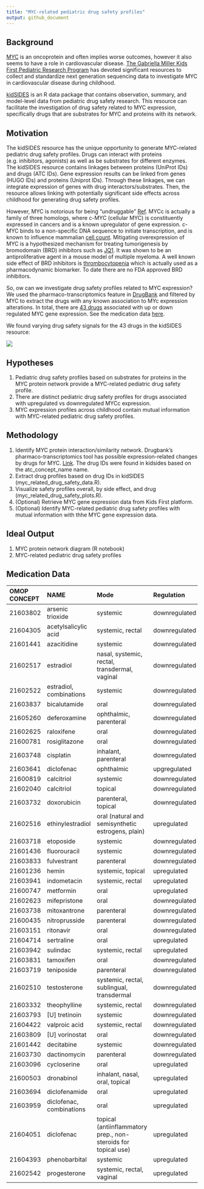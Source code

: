 ```yaml
---
title: "MYC-related pediatric drug safety profiles"
output: github_document
---
```


## Background

[MYC](https://en.wikipedia.org/wiki/Myc#:~:text=The%20Myc%20family%20consists%20of,the%20viral%20gene%20v%2Dmyc.&text=In%20cancer%2C%20c%2Dmyc%20is,often%20constitutively%20(persistently)%20expressed) is an oncoprotein and often implies worse outcomes, however it also seems to have a role in cardiovascular disease. [The Gabriella Miller Kids First Pediatric Research Program](https://kidsfirstdrc.org) has devoted significant resources to collect and standardize next generation sequencing data to investigate MYC in cardiovascular disease during childhood. 

[kidSIDES](https://github.com/ngiangre/kidsides) is an R data package that contains observation, summary, and model-level data from pediatric drug safety research. This resource can facilitate the investigation of drug safety related to MYC expression, specifically drugs that are substrates for MYC and proteins with its network. 

## Motivation

The kidSIDES resource has the unique opportunity to generate MYC-related pediatric drug safety profiles. Drugs can interact with proteins (e.g. inhibitors, agonists) as well as be substrates for different enzymes. The kidSIDES resource contains linkages between proteins (UniProt IDs) and drugs (ATC IDs). Gene expression results can be linked from genes (HUGO IDs) and proteins (Uniprot IDs). Through these linkages, we can integrate expression of genes with drug interactors/substrates. Then, the resource allows linking with potentially significant side effects across childhood for generating drug safety profiles. 

However, MYC is notorious for being "undruggable" [Ref](https://www.ncbi.nlm.nih.gov/pmc/articles/PMC6337544/). MYCc is actually a family of three homologs, where c-MYC (cellular MYC) is constituently expressed in cancers and is a known upregulator of gene expression. c-MYC binds to a non-specific DNA sequence to initiate transcription, and is known to influence mammalian [cell count](https://pubmed.ncbi.nlm.nih.gov/11742404/). Mitigating overexpression of MYC is a hypothesized mechanism for treating tumorigenesis by bromodomain (BRD) inhibitors such as [JQ1](http://www.ncbi.nlm.nih.gov/pubmed/21889194). It was shown to be an antiproliferative agent in a mouse model of multiple myeloma. A well known side effect of BRD inhibitors is [thrombocytopenia](http://www.ncbi.nlm.nih.gov/pubmed/32989227) which is actually used as a pharmacodynamic biomarker. To date there are no FDA approved BRD inhibitors. 

So, ow can we investigate drug safety profiles related to MYC expression? We used the pharmaco-transcriptomics feature in [DrugBank](https://go.drugbank.com/pharmaco/transcriptomics) and filtered by MYC to extract the drugs with any known association to MYc expression alterations. In total, there are [43 drugs](Drug names taken from [pharmaco-transcriptomics table on Drugbank where Gene==MYC](https://go.drugbank.com/pharmaco/transcriptomics?q%5Bg%5B0%5D%5D%5Bm%5D=or&q%5Bg%5B0%5D%5D%5Bdrug_approved_true%5D=all&q%5Bg%5B0%5D%5D%5Bdrug_nutraceutical_true%5D=all&q%5Bg%5B0%5D%5D%5Bdrug_illicit_true%5D=all&q%5Bg%5B0%5D%5D%5Bdrug_investigational_true%5D=all&q%5Bg%5B0%5D%5D%5Bdrug_withdrawn_true%5D=all&q%5Bg%5B0%5D%5D%5Bdrug_experimental_true%5D=all&q%5Bg%5B1%5D%5D%5Bm%5D=or&q%5Bg%5B1%5D%5D%5Bdrug_available_in_us_true%5D=all&q%5Bg%5B1%5D%5D%5Bdrug_available_in_ca_true%5D=all&q%5Bg%5B1%5D%5D%5Bdrug_available_in_eu_true%5D=all&commit=Apply+Filter&q%5Bdrug_precise_names_name_cont%5D=&q%5Bgene_symbol_eq%5D=MYC&q%5Bgene_id_eq%5D=&q%5Bchange_eq%5D=&q%5Binteraction_cont%5D=&q%5Bchromosome_location_cont%5D=)
) associated with up or down regulated MYC gene expression. See the medication data [here](#markdown-header-medication-data). 

We found varying drug safety signals for the 43 drugs in the kidSIDES resource:

![](imgs/number_of_side_effects_for_myc_related_drug_signals.png)

## Hypotheses

1. Pediatric drug safety profiles based on substrates for proteins in the MYC protein network provide a MYC-related pediatric drug safety profile. 
2. There are distinct pediatric drug safety profiles for drugs associated with upregulated vs downregulated MYCc expression. 
3. MYC expression profiles across childhood contain mutual information with MYC-related pediatric drug safety profiles. 

## Methodology

1. Identify MYC protein interaction/similarity network. Drugbank's pharmaco-transcriptomics tool has possible expression-related changes by drugs for MYC. [Link](https://go.drugbank.com/pharmaco/transcriptomics?q%5Bg%5B0%5D%5D%5Bm%5D=or&q%5Bg%5B0%5D%5D%5Bdrug_approved_true%5D=all&q%5Bg%5B0%5D%5D%5Bdrug_nutraceutical_true%5D=all&q%5Bg%5B0%5D%5D%5Bdrug_illicit_true%5D=all&q%5Bg%5B0%5D%5D%5Bdrug_investigational_true%5D=all&q%5Bg%5B0%5D%5D%5Bdrug_withdrawn_true%5D=all&q%5Bg%5B0%5D%5D%5Bdrug_experimental_true%5D=all&q%5Bg%5B1%5D%5D%5Bm%5D=or&q%5Bg%5B1%5D%5D%5Bdrug_available_in_us_true%5D=all&q%5Bg%5B1%5D%5D%5Bdrug_available_in_ca_true%5D=all&q%5Bg%5B1%5D%5D%5Bdrug_available_in_eu_true%5D=all&commit=Apply+Filter&q%5Bdrug_precise_names_name_cont%5D=&q%5Bgene_symbol_eq%5D=MYC&q%5Bgene_id_eq%5D=&q%5Bchange_eq%5D=&q%5Binteraction_cont%5D=&q%5Bchromosome_location_cont%5D=). The drug IDs were found in kidsides based on the atc_concept_name name.
2. Extract drug profiles based on drug IDs in kidSIDES (myc_related_drug_safety_data.R).
3. Visualize safety profiles overall, by side effect, and drug (myc_related_drug_safety_plots.R).
4. (Optional) Retrieve MYC gene expression data from Kids First platform. 
5. (Optional) Identify MYC-related pediatric drug safety profiles with mutual information with thhe MYC gene expression data. 

## Ideal Output

1. MYC protein network diagram (R notebook)
2. MYC-related pediatric drug safety profiles

## Medication Data

|OMOP CONCEPT   | NAME   | Mode | Regulation |
|:--------------|:----   | :--- |:---------- |
|21603802|arsenic trioxide| systemic|downregulated |
|21604305|acetylsalicylic acid| systemic, rectal|downregulated|
|21601441|azacitidine| systemic|downregulated|
|21602517|estradiol| nasal, systemic, rectal, transdermal, vaginal|downregulated|
|21602522|estradiol, combinations| systemic| downregulated|
|21603837|bicalutamide| oral|downregulated|
|21605260|deferoxamine| ophthalmic, parenteral|downregulated|
|21602625|raloxifene| oral|downregulated|
|21600781|rosiglitazone| oral|downregulated|
|21603748|cisplatin|inhalant, parenteral|downregulated|
|21603641|diclofenac|ophthalmic| upgregulated|
|21600819|calcitriol|systemic| downregulated|
|21602040|calcitriol|topical| downregulated|
|21603732|doxorubicin|parenteral, topical|downregulated|
|21602516|ethinylestradiol|oral (natural and semisynthetic estrogens, plain)| upregulated|
|21603718|etoposide|systemic|downregulated|
|21601436|fluorouracil|systemic|downregulated|
|21603833|fulvestrant|parenteral|downregulated|
|21601236|hemin|systemic, topical|upregulated|
|21603941|indometacin|systemic, rectal|upregulated|
|21600747|metformin|oral|upregulated|
|21602623|mifepristone|oral|downregulated|
|21603738|mitoxantrone|parenteral|downregulated|
|21600435|nitroprusside|parenteral|downregulated|
|21603151|ritonavir| oral|downregulated|
|21604714|sertraline| oral| upregulated|
|21603942|sulindac|systemic, rectal|upregulated|
|21603831|tamoxifen|oral|downregulated|
|21603719|teniposide|parenteral|downregulated|
|21602510|testosterone|systemic, rectal, sublingual, transdermal|downregulated|
|21603332|theophylline|systemic, rectal|downregulated|
|21603793|[U] tretinoin|systemic|downregulated|
|21604422|valproic acid|systemic, rectal|downregulated|
|21603809|[U] vorinostat| oral|downregulated|
|21601442|decitabine| systemic|downregulated|
|21603730|dactinomycin|parenteral|downregulated|
|21603096|cycloserine| oral|upregulated|
|21600503|dronabinol| inhalant, nasal, oral, topical|upregulated|
|21603694|diclofenamide| oral|upregulated|
|21603959|diclofenac, combinations| oral|upregulated|
|21604051|diclofenac| topical (antiinflammatory prep., non-steroids for topical use)|upregulated|
|21604393|phenobarbital| systemic|upregulated|
|21602542|progesterone| systemic, rectal, vaginal|upregulated|

